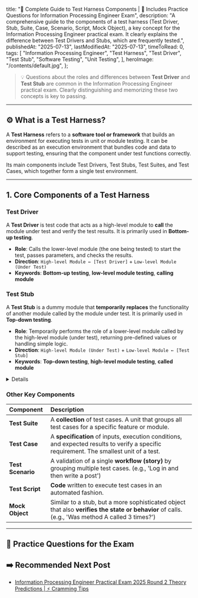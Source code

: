 
  title:
    "🤖 Complete Guide to Test Harness Components | 🚀 Includes Practice Questions for Information Processing Engineer Exam",
  description:
    "A comprehensive guide to the components of a test harness (Test Driver, Stub, Suite, Case, Scenario, Script, Mock Object), a key concept for the Information Processing Engineer practical exam. It clearly explains the difference between Test Drivers and Stubs, which are frequently tested.",
  publishedAt: "2025-07-13",
  lastModifiedAt: "2025-07-13",
  timeToRead: 0,
  tags: [
    "Information Processing Engineer",
    "Test Harness",
    "Test Driver",
    "Test Stub",
    "Software Testing",
    "Unit Testing",
  ],
  heroImage: "/contents/default.jpg",
};

> 💡 Questions about the roles and differences between **Test Driver** and **Test Stub** are common in the Information Processing Engineer practical exam. Clearly distinguishing and memorizing these two concepts is key to passing.

---

## ⚙️ What is a Test Harness?

A **Test Harness** refers to a **software tool or framework** that builds an environment for executing tests in unit or module testing. It can be described as an execution environment that bundles code and data to support testing, ensuring that the component under test functions correctly.

Its main components include Test Drivers, Test Stubs, Test Suites, and Test Cases, which together form a single test environment.

---

## 1. Core Components of a Test Harness

### **Test Driver**

A **Test Driver** is test code that acts as a high-level module to **call** the module under test and verify the test results. It is primarily used in **Bottom-up testing**.

- **Role**: Calls the lower-level module (the one being tested) to start the test, passes parameters, and checks the results.
- **Direction**: `High-level Module ← [Test Driver]` + `Low-level Module (Under Test)`
- **Keywords**: **Bottom-up testing**, **low-level module testing**, **calling module**

### **Test Stub**

A **Test Stub** is a dummy module that **temporarily replaces** the functionality of another module called by the module under test. It is primarily used in **Top-down testing**.

- **Role**: Temporarily performs the role of a lower-level module called by the high-level module (under test), returning pre-defined values or handling simple logic.
- **Direction**: `High-level Module (Under Test)` + `Low-level Module ← [Test Stub]`
- **Keywords**: **Top-down testing**, **high-level module testing**, **called module**

<Details summary="💡 [Exam Tip] Perfect Comparison: Test Driver vs. Test Stub">
  This table perfectly summarizes the two concepts.

| Category    | **Test Driver**                                    | **Test Stub**                                            |
| :---------- | :------------------------------------------------- | :------------------------------------------------------- |
| **Purpose** | Used to test a **low-level module**                | Used to test a **high-level module**                     |
| **Role**    | Acts as a high-level module that **calls** the UUT | Acts as a low-level module that is **called by** the UUT |
| **Testing** | **Bottom-up** testing                              | **Top-down** testing                                     |
| **Analogy** | A **driver** operating a car                       | A **stunt double (Stub)** standing in for the main actor |
| **Flow**    | `Driver` → `UUT (Low-level)`                       | `UUT (High-level)` → `Stub`                              |

</Details>

### **Other Key Components**

| Component         | Description                                                                                                                                      |
| :---------------- | :----------------------------------------------------------------------------------------------------------------------------------------------- |
| **Test Suite**    | A **collection** of test cases. A unit that groups all test cases for a specific feature or module.                                              |
| **Test Case**     | A **specification** of inputs, execution conditions, and expected results to verify a specific requirement. The smallest unit of a test.         |
| **Test Scenario** | A validation of a single **workflow (story)** by grouping multiple test cases. (e.g., 'Log in and then write a post')                            |
| **Test Script**   | **Code** written to execute test cases in an automated fashion.                                                                                  |
| **Mock Object**   | Similar to a stub, but a more sophisticated object that also **verifies the state or behavior** of calls. (e.g., 'Was method A called 3 times?') |

---

## 📝 Practice Questions for the Exam

<ProblemAnswer
  problem="In bottom-up unit testing, what is the test harness component that acts as a high-level module to call the low-level module under test, pass parameters, and execute the test?"
  correctAnswer="Test Driver"
/>

<ProblemAnswer
  problem="In top-down unit testing, what is the dummy module that temporarily replaces the functionality of a low-level module called by the high-level module under test?"
  correctAnswer="Test Stub"
/>

<ProblemAnswer
  problem="What is the term for a set of inputs, execution conditions, and expected results for a test, representing the smallest unit of testing?"
  correctAnswer="Test Case"
/>

## ➡️ Recommended Next Post

- [Information Processing Engineer Practical Exam 2025 Round 2 Theory Predictions | ⚡️ Cramming Tips](/en/blog/korean-information-processing-engineer-practical-exam-strategy)

